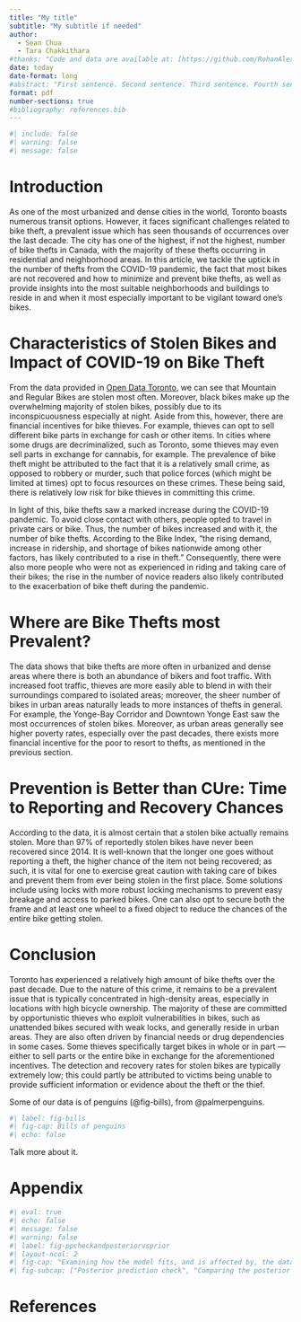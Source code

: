 ---
title: "My title"
subtitle: "My subtitle if needed"
author: 
  - Sean Chua
  - Tara Chakkithara
#thanks: "Code and data are available at: [https://github.com/RohanAlexander/starter_folder](https://github.com/RohanAlexander/starter_folder)."
date: today
date-format: long
#abstract: "First sentence. Second sentence. Third sentence. Fourth sentence."
format: pdf
number-sections: true
#bibliography: references.bib
---

```{r}
#| include: false
#| warning: false
#| message: false

```

# Introduction

As one of the most urbanized and dense cities in the world, Toronto boasts numerous transit options. However, it faces significant challenges related to bike theft, a prevalent issue which has seen thousands of occurrences over the last decade. The city has one of the highest, if not the highest, number of bike thefts in Canada, with the majority of these thefts occurring in residential and neighborhood areas. In this article, we tackle the uptick in the number of thefts from the COVID-19 pandemic, the fact that most bikes are not recovered and how to minimize and prevent bike thefts, as well as provide insights into the most suitable neighborhoods and buildings to reside in and when it most especially important to be vigilant toward one's bikes.

<!-- so we can start with relevance: covid changes, then we can talk about why prevention is good by showing that most bikes aren’t recovered, then we talk about what neighborhoods, buildings, and time of day to be careful -->


# Characteristics of Stolen Bikes and Impact of COVID-19 on Bike Theft
From the data provided in [Open Data Toronto](https://data.torontopolice.on.ca/datasets/TorontoPS::bicycle-thefts-open-data/about), we can see that Mountain and Regular Bikes are stolen most often. Moreover, black bikes make up the overwhelming majority of stolen bikes, possibly due to its inconspicuousness especially at night. Aside from this, however, there are financial incentives for bike thieves. For example, thieves can opt to sell different bike parts in exchange for cash or other items. In cities where some drugs are decriminalized, such as Toronto, some thieves may even sell parts in exchange for cannabis, for example. The prevalence of bike theft might be attributed to the fact that it is a relatively small crime, as opposed to robbery or murder, such that police forces (which might be limited at times) opt to focus resources on these crimes. These being said, there is relatively low risk for bike thieves in committing this crime.

In light of this, bike thefts saw a marked increase during the COVID-19 pandemic. To avoid close contact with others, people opted to travel in private cars or bike. Thus, the number of bikes increased and with it, the number of bike thefts. According to the Bike Index, "the rising demand, increase in ridership, and shortage of bikes nationwide among other factors, has likely contributed to a rise in theft." Consequently, there were also more people who were not as experienced in riding and taking care of their bikes; the rise in the number of novice readers also likely contributed to the exacerbation of bike theft during the pandemic.

# Where are Bike Thefts most Prevalent?
The data shows that bike thefts are more often in urbanized and dense areas where there is both an abundance of bikers and foot traffic. With increased foot traffic, thieves are more easily able to blend in with their surroundings compared to isolated areas; moreover, the sheer number of bikes in urban areas naturally leads to more instances of thefts in general. For example, the Yonge-Bay Corridor and Downtown Yonge East saw the most occurrences of stolen bikes. Moreover, as urban areas generally see higher poverty rates, especially over the past decades, there exists more financial incentive for the poor to resort to thefts, as mentioned in the previous section.

# Prevention is Better than CUre: Time to Reporting and Recovery Chances
According to the data, it is almost certain that a stolen bike actually remains stolen. More than 97% of reportedly stolen bikes have never been recovered since 2014. It is well-known that the longer one goes without reporting a theft, the higher chance of the item not being recovered; as such, it is vital for one to exercise great caution with taking care of bikes and prevent them from ever being stolen in the first place. Some solutions include using locks with more robust locking mechanisms to prevent easy breakage and access to parked bikes. One can also opt to secure both the frame and at least one wheel to a fixed object to reduce the chances of the entire bike getting stolen.

# Conclusion
Toronto has experienced a relatively high amount of bike thefts over the past decade. Due to the nature of this crime, it remains to be a prevalent issue that is typically concentrated in high-density areas, especially in locations with high bicycle ownership. The majority of these are committed by opportunistic thieves who exploit vulnerabilities in bikes, such as unattended bikes secured with weak locks, and generally reside in urban areas. They are also often driven by financial needs or drug dependencies in some cases. Some thieves specifically target bikes in whole or in part — either to sell parts or the entire bike in exchange for the aforementioned incentives. The detection and recovery rates for stolen bikes are typically extremely low; this could partly be attributed to victims being unable to provide sufficient information or evidence about the theft or the thief. 


Some of our data is of penguins (@fig-bills), from @palmerpenguins.

```{r}
#| label: fig-bills
#| fig-cap: Bills of penguins
#| echo: false

```

Talk more about it.


\newpage

\appendix

# Appendix

```{r}
#| eval: true
#| echo: false
#| message: false
#| warning: false
#| label: fig-ppcheckandposteriorvsprior
#| layout-ncol: 2
#| fig-cap: "Examining how the model fits, and is affected by, the data"
#| fig-subcap: ["Posterior prediction check", "Comparing the posterior with the prior"]


```

# References
